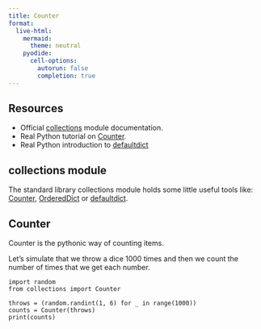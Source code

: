 ```yaml
---
title: Counter
format:
  live-html:
    mermaid:
      theme: neutral
    pyodide:
      cell-options:
        autorun: false
        completion: true
---
```


## Resources

- Official [collections](https://docs.python.org/3/library/collections.html) module documentation.
- Real Python tutorial on [Counter](https://realpython.com/python-counter/).
- Real Python introduction to [defaultdict](https://realpython.com/python-defaultdict/)

## collections module

The standard library collections module holds some little useful tools like: [Counter](https://docs.python.org/3/library/collections.html#collections.Counter), [OrderedDict](https://docs.python.org/3/library/collections.html#collections.OrderedDict) or [defaultdict](https://docs.python.org/3/library/collections.html#collections.defaultdict).

## Counter

Counter is the pythonic way of counting items.

Let's simulate that we throw a dice 1000 times and then we count the number of times that we get each number.
```pyodide
import random
from collections import Counter

throws = (random.randint(1, 6) for _ in range(1000))
counts = Counter(throws)
print(counts)
```

